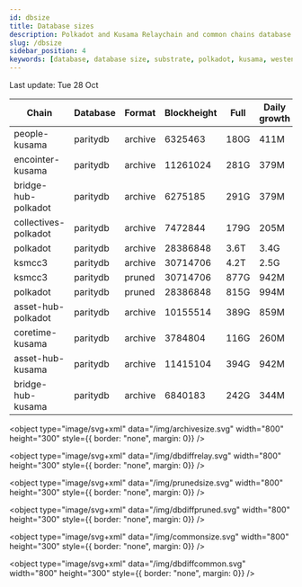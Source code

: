 ```yaml
---
id: dbsize
title: Database sizes
description: Polkadot and Kusama Relaychain and common chains database sizes
slug: /dbsize
sidebar_position: 4
keywords: [database, database size, substrate, polkadot, kusama, westend]
---
```



Last update: Tue 28 Oct

| Chain    | Database   | Format | Blockheight | Full         | Daily growth |
| ------------------------| ----------- | -------- | ------- | ---------- | ----- | 
| people-kusama | paritydb | archive | 6325463 | 180G | 411M |
| encointer-kusama | paritydb | archive | 11261024 | 281G | 379M |
| bridge-hub-polkadot | paritydb | archive | 6275185 | 291G | 379M |
| collectives-polkadot | paritydb | archive | 7472844 | 179G | 205M |
| polkadot | paritydb | archive | 28386848 | 3.6T | 3.4G |
| ksmcc3 | paritydb | archive | 30714706 | 4.2T | 2.5G |
| ksmcc3 | paritydb | pruned | 30714706 | 877G | 942M |
| polkadot | paritydb | pruned | 28386848 | 815G | 994M |
| asset-hub-polkadot | paritydb | archive | 10155514 | 389G | 859M |
| coretime-kusama | paritydb | archive | 3784804 | 116G | 260M |
| asset-hub-kusama | paritydb | archive | 11415104 | 394G | 942M |
| bridge-hub-kusama | paritydb | archive | 6840183 | 242G | 344M |
<object type="image/svg+xml" data="/img/archivesize.svg" width="800" height="300" style={{ border: "none", margin: 0}} />

<object type="image/svg+xml" data="/img/dbdiffrelay.svg" width="800" height="300" style={{ border: "none", margin: 0}} />

<object type="image/svg+xml" data="/img/prunedsize.svg" width="800" height="300" style={{ border: "none", margin: 0}} />

<object type="image/svg+xml" data="/img/dbdiffpruned.svg" width="800" height="300" style={{ border: "none", margin: 0}} />

<object type="image/svg+xml" data="/img/commonsize.svg" width="800" height="300" style={{ border: "none", margin: 0}} />

<object type="image/svg+xml" data="/img/dbdiffcommon.svg" width="800" height="300" style={{ border: "none", margin: 0}} />
